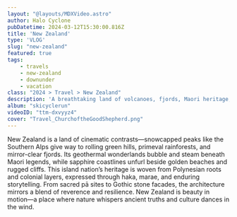 ```yaml
---
layout: "@layouts/MDXVideo.astro"
author: Halo Cyclone
pubDatetime: 2024-03-12T15:30:00.816Z
title: 'New Zealand'
type: 'VLOG'
slug: "new-zealand"
featured: true
tags:
    - travels
    - new-zealand
    - downunder
    - vacation
class: "2024 > Travel > New Zealand"
description: 'A breathtaking land of volcanoes, fjords, Maori heritage, lush forests, coastal charm, and pure tranquility.'
album: "skicyclerun"
videoID: "ttm-dxvyyz4"
cover: "Travel_ChurchoftheGoodShepherd.png"
---
```


New Zealand is a land of cinematic contrasts—snowcapped peaks like the Southern Alps give way to rolling green hills, primeval rainforests, and mirror-clear fjords. Its geothermal wonderlands bubble and steam beneath Maori legends, while sapphire coastlines unfurl beside golden beaches and rugged cliffs.
This island nation’s heritage is woven from Polynesian roots and colonial layers, expressed through haka, marae, and enduring storytelling. From sacred pā sites to Gothic stone facades, the architecture mirrors a blend of reverence and resilience. New Zealand is beauty in motion—a place where nature whispers ancient truths and culture dances in the wind.